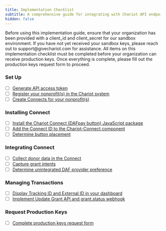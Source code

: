 ```yaml
---
title: Implementation Checklist
subtitle: A comprehensive guide for integrating with Chariot API endpoints
hidden: false
---
```


<Info> 
Before using this implementation guide, ensure that your organization has been provided with a client_id and client_secret for our sandbox environment. If you have not yet received your sandbox keys, please reach out to support@givechariot.com for assistance.
</Info>

<Tip> 
All items on this implementation checklist must be completed before your organization can receive production keys. Once everything is complete, please fill out the production keys request form to proceed.
</Tip>

### Set Up
* [ ]  [Generate API access token](https://docs.givechariot.com/integrating-da-fpay/set-up#generate-an-access-token) 
* [ ]  [Register your nonprofit(s) in the Chariot system](https://docs.givechariot.com/integrating-da-fpay/set-up#create-nonprofit)
* [ ]  [Create Connects for your nonprofit(s)](https://docs.givechariot.com/integrating-da-fpay/set-up#create-connect)

### Installing Connect
* [ ]  [Install the Chariot Connect (DAFpay button) JavaScript package](https://docs.givechariot.com/guides/dafpay/integrating-da-fpay/front-end-rendering#installation)
* [ ]  [Add the Connect ID to the Chariot-Connect component](https://docs.givechariot.com/guides/dafpay/integrating-da-fpay/front-end-rendering#add-chariot-connect)
* [ ]  [Determine button placement](https://docs.givechariot.com/guides/dafpay/integrating-da-fpay/front-end-rendering#button-placement)

### Integrating Connect
* [ ]  [Collect donor data in the Connect](https://docs.givechariot.com/guides/dafpay/integrating-da-fpay/front-end-configurations#collecting-donor-data)
* [ ]  [Capture grant intents](https://docs.givechariot.com/guides/dafpay/integrating-da-fpay/front-end-configurations#capturing-grant-intents)
* [ ]  [Determine unintegrated DAF provider preference](https://docs.givechariot.com/guides/dafpay/integrating-da-fpay/front-end-configurations#unintegrated-daf-providers)

### Managing Transactions
* [ ]  [Display Tracking ID and External ID in your dashboard](https://docs.givechariot.com/guides/dafpay/integrating-da-fpay/transactions#reconciliation--grant-identifiers)
* [ ]  [Implement Update Grant API and grant.status webhook](https://docs.givechariot.com/guides/dafpay/integrating-da-fpay/transactions#grant-statuses)

### Request Production Keys
* [ ]  [Complete production keys request form](https://docs.givechariot.com/guides/dafpay/integrating-da-fpay/prod-keys)
